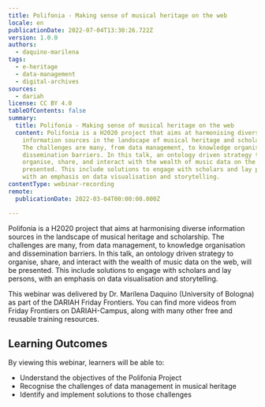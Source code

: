 ```yaml
---
title: Polifonia - Making sense of musical heritage on the web
locale: en
publicationDate: 2022-07-04T13:30:26.722Z
version: 1.0.0
authors:
  - daquino-marilena
tags:
  - e-heritage
  - data-management
  - digital-archives
sources:
  - dariah
license: CC BY 4.0
tableOfContents: false
summary:
  title: Polifonia - Making sense of musical heritage on the web
  content: Polifonia is a H2020 project that aims at harmonising diverse
    information sources in the landscape of musical heritage and scholarship.
    The challenges are many, from data management, to knowledge organisation and
    dissemination barriers. In this talk, an ontology driven strategy to
    organise, share, and interact with the wealth of music data on the web, is
    presented. This include solutions to engage with scholars and lay persons,
    with an emphasis on data visualisation and storytelling.
contentType: webinar-recording
remote:
  publicationDate: 2022-03-04T00:00:00.000Z

---
```


Polifonia is a H2020 project that aims at harmonising diverse information sources in the landscape of musical heritage and scholarship. The challenges are many, from data management, to knowledge organisation and dissemination barriers. In this talk, an ontology driven strategy to organise, share, and interact with the wealth of music data on the web, will be presented. This include solutions to engage with scholars and lay persons, with an emphasis on data visualisation and storytelling.

This webinar was delivered by Dr. Marilena Daquino (University of Bologna) as part of the DARIAH Friday Frontiers. You can find more videos from Friday Frontiers on DARIAH-Campus, along with many other free and reusable training resources.

## Learning Outcomes

By viewing this webinar, learners will be able to:

- Understand the objectives of the Polifonia Project
- Recognise the challenges of data management in musical heritage
- Identify and implement solutions to those challenges

<VideoCard
  provider="youtube"
  id="LNEMZxwGKsg"
  title="Polifonia: Making sense of musical heritage on the web"
  subtitle="Click here to view"
  image="images/polifonia-thumbnail.png"
/>
